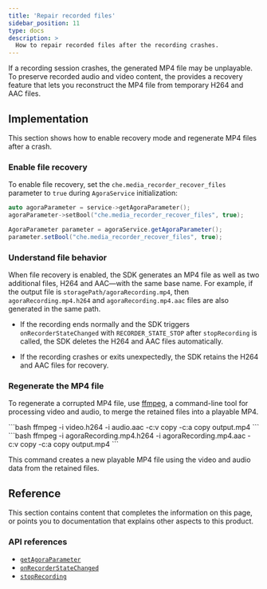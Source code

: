 ```yaml
---
title: 'Repair recorded files'
sidebar_position: 11
type: docs
description: >
  How to repair recorded files after the recording crashes.
---
```


If a recording session crashes, the generated MP4 file may be unplayable. To preserve recorded audio and video content, the <Vpd k="SDK" /> provides a recovery feature that lets you reconstruct the MP4 file from temporary H264 and AAC files.

## Implementation

This section shows how to enable recovery mode and regenerate MP4 files after a crash.

### Enable file recovery

To enable file recovery, set the `che.media_recorder_recover_files` parameter to `true` during `AgoraService` initialization:

<PlatformWrapper platform="linux-cpp">

```cpp
auto agoraParameter = service->getAgoraParameter();
agoraParameter->setBool("che.media_recorder_recover_files", true);
```
</PlatformWrapper>

<PlatformWrapper platform="linux-java">

```java
AgoraParameter parameter = agoraService.getAgoraParameter();
parameter.setBool("che.media_recorder_recover_files", true);
```
</PlatformWrapper>

### Understand file behavior

When file recovery is enabled, the SDK generates an MP4 file as well as two additional files, H264 and AAC—with the same base name. For example, if the output file is `storagePath/agoraRecording.mp4`, then `agoraRecording.mp4.h264` and `agoraRecording.mp4.aac` files are also generated in the same path.

- If the recording ends normally and the SDK triggers `onRecorderStateChanged` with `RECORDER_STATE_STOP` after `stopRecording` is called, the SDK deletes the H264 and AAC files automatically.

- If the recording crashes or exits unexpectedly, the SDK retains the H264 and AAC files for recovery.

### Regenerate the MP4 file

To regenerate a corrupted MP4 file, use [ffmpeg](https://ffmpeg.org/), a command-line tool for processing video and audio, to merge the retained files into a playable MP4.

<PlatformWrapper platform="linux-cpp">
```bash
ffmpeg -i video.h264 -i audio.aac -c:v copy -c:a copy output.mp4
```
</PlatformWrapper>

<PlatformWrapper platform="linux-java">
```bash
ffmpeg -i agoraRecording.mp4.h264 -i agoraRecording.mp4.aac -c:v copy -c:a copy output.mp4
```
</PlatformWrapper>

This command creates a new playable MP4 file using the video and audio data from the retained files.

## Reference

This section contains content that completes the information on this page, or points you to documentation that explains other aspects to this product.

### API references

- [`getAgoraParameter`](/on-premise-recording/reference/api-reference#getagoraparameter)
- [`onRecorderStateChanged`](/on-premise-recording/reference/api-reference#onrecorderstatechanged)
- [`stopRecording`](/on-premise-recording/reference/api-reference#stoprecording)
